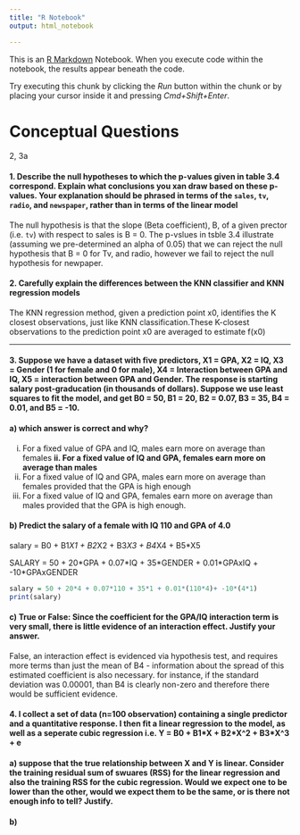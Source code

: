 ```yaml
---
title: "R Notebook"
output: html_notebook

---
```


This is an [R Markdown](http://rmarkdown.rstudio.com) Notebook. When you execute code within the notebook, the results appear beneath the code. 

Try executing this chunk by clicking the *Run* button within the chunk or by placing your cursor inside it and pressing *Cmd+Shift+Enter*. 

# Conceptual Questions

2, 3a

#### 1. Describe the null hypotheses to which the p-values given in table 3.4 correspond. Explain what conclusions you xan draw based on these p-values. Your explanation should be phrased in terms of the `sales`, `tv`, `radio`, and `newspaper`, rather than in terms of the linear model

The null hypothesis is that the slope (Beta coefficient), B, of a given prector (i.e. `tv`) with respect to sales is B = 0. The p-vslues in tsble 3.4 illustrate (assuming we pre-determined an alpha of 0.05) that we can reject the null hypothesis that B = 0 for Tv, and radio, however we fail to reject the null hypothesis for newpaper.

#### 2. Carefully explain the differences between the KNN classifier and KNN regression models

The KNN regression method, given a prediction point x0, identifies the K closest observations, just like KNN classification.These K-closest observations to the prediction point x0 are averaged to estimate f(x0)

****

#### 3. Suppose we have a dataset with five predictors, X1 = GPA, X2 = IQ, X3 = Gender (1 for female and 0 for male), X4 = Interaction between GPA and IQ, X5 = interaction between GPA and Gender. The response is starting salary post-graducation (in thousands of dollars). Suppose we use least squares to fit the model, and get B0 = 50, B1 = 20, B2 = 0.07, B3 = 35, B4 = 0.01, and B5 = -10.

#### a) which answer is correct and why?
  i. For a fixed value of GPA and IQ, males earn more on average than females
  __ii. For a fixed value of IQ and GPA, females earn more on average than males__
  iii. For a fixed value of IQ and GPA, males earn more on average than females provided that the GPA is high enough
  iv. For a fixed value of IQ and GPA, females earn more on average than males provided that the GPA is high enough.
  
#### b) Predict the salary of a female with IQ 110 and GPA of 4.0

salary = B0 + B1*X1 + B2*X2 + B3*X3 + B4*X4 + B5*X5

SALARY = 50 + 20\*GPA + 0.07\*IQ + 35\*GENDER + 0.01\*GPAxIQ + -10\*GPAxGENDER
```r
salary = 50 + 20*4 + 0.07*110 + 35*1 + 0.01*(110*4)+ -10*(4*1)
print(salary)

```

#### c) True or False: Since the coefficient for the GPA/IQ interaction term is very small, there is little evidence of an interaction effect. Justify your answer.

False, an interaction effect is evidenced via hypothesis test, and requires more terms than just the mean of B4 - information about the spread of this estimated coefficient is also necessary. for instance, if the standard deviation was 0.00001, than B4 is clearly non-zero and therefore there would be sufficient evidence.

#### 4. I collect a set of data (n=100 observation) containing a single predictor and a quantitative response. I then fit a linear regression to the model, as well as a seperate cubic regression i.e. Y = B0 + B1\*X + B2\*X^2 + B3\*X^3 + e

#### a) suppose that the true relationship between X and Y is linear. Consider the training residual sum of swuares (RSS) for the linear regression and also the training RSS for the cubic regression. Would we expect one to be lower than the other, would we expect them to be the same, or is there not enough info to tell? Justify.

#### b)
